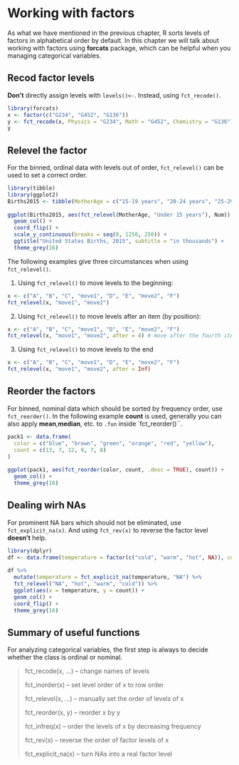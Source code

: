 # Working with factors

As what we have mentioned in the previous chapter, R sorts levels of factors in alphabetical order by default. In this chapter we will talk about working with factors using **forcats** package, which can be helpful when you managing categorical variables.

## Recod factor levels

**Don't** directly assign levels with ``levels()<-``. Instead, using ``fct_recode()``.

```r
library(forcats)
x <- factor(c("G234", "G452", "G136"))  
y <- fct_recode(x, Physics = "G234", Math = "G452", Chemistry = "G136")  
y
```

## Relevel the factor

For the binned, ordinal data with levels out of order, ``fct_relevel()`` can be used to set a correct order. 

```r
library(tibble)
library(ggplot2)
Births2015 <- tibble(MotherAge = c("15-19 years", "20-24 years", "25-29 years", "30-34 years", "35-39 years",  "40-44 years", "45-49 years", "50 years and over", "Under 15 years"), Num = c(229.715, 850.509, 1152.311, 1094.693, 527.996, 111.848, 8.171, .754, 2.5)) 
 
ggplot(Births2015, aes(fct_relevel(MotherAge, "Under 15 years"), Num)) +
  geom_col() +
  coord_flip() +
  scale_y_continuous(breaks = seq(0, 1250, 250)) +
  ggtitle("United States Births, 2015", subtitle = "in thousands") +
  theme_grey(16)
```

The following examples give three circumstances when using ``fct_relevel()``.

1. Using ``fct_relevel()`` to move levels to the beginning:

```r
x <- c("A", "B", "C", "move1", "D", "E", "move2", "F")  
fct_relevel(x, "move1", "move2")
```

2. Using ``fct_relevel()`` to move levels after an item (by position):

```r
x <- c("A", "B", "C", "move1", "D", "E", "move2", "F")  
fct_relevel(x, "move1", "move2", after = 4) # move after the fourth item
```

3. Using ``fct_relevel()`` to move levels to the end

```r
x <- c("A", "B", "C", "move1", "D", "E", "move2", "F")  
fct_relevel(x, "move1", "move2", after = Inf)
```

## Reorder the factors 

For binned, nominal data which should be sorted by frequency order, use ``fct_reorder()``. In the following example **count** is used, generally you can also apply **mean**,**median**, etc. to ``.fun`` inside `fct_reorder()``.

```r
pack1 <- data.frame(  
  color = c("blue", "brown", "green", "orange", "red", "yellow"),  
  count = c(13, 7, 12, 9, 7, 8)  
)  
 
ggplot(pack1, aes(fct_reorder(color, count, .desc = TRUE), count)) +   
  geom_col() +  
  theme_grey(16)
```

## Dealing wirh NAs

For prominent NA bars which should not be eliminated, use ``fct_explicit_na(x)``. And using ``fct_rev(x)`` to reverse the factor level **doesn't** help.

```r
library(dplyr)
df <- data.frame(temperature = factor(c("cold", "warm", "hot", NA)), count = c(15, 5, 22, 12))
 
df %>%   
  mutate(temperature = fct_explicit_na(temperature, "NA") %>% 
  fct_relevel("NA", "hot", "warm", "cold")) %>%
  ggplot(aes(x = temperature, y = count)) +
  geom_col() +
  coord_flip() +
  theme_grey(16)
```

## Summary of useful functions

For analyzing categorical variables, the first step is always to decide whether the class is ordinal or nominal.

>fct_recode(x, ...) – change names of levels
>
>fct_inorder(x) – set level order of x to row order
>
>fct_relevel(x, ...) – manually set the order of levels of x
>
>fct_reorder(x, y) – reorder x by y
>
>fct_infreq(x) – order the levels of x by decreasing frequency
>
>fct_rev(x) – reverse the order of factor levels of x
>
>fct_explicit_na(x) – turn NAs into a real factor level
>